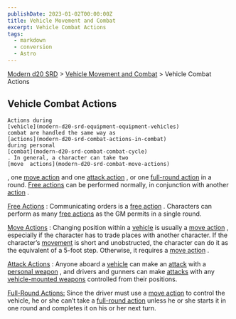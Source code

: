 ```yaml
---
publishDate: 2023-01-02T00:00:00Z
title: Vehicle Movement and Combat
excerpt: Vehicle Combat Actions
tags:
  - markdown
  - conversion
  - Astro
---
```


[Modern d20 SRD](/#modernD20) > [Vehicle Movement and Combat](modern-d20-srd-vehicle-movement-and-combat-index) > Vehicle Combat Actions

## Vehicle Combat Actions




    Actions during
    [vehicle](modern-d20-srd-equipment-equipment-vehicles)
    combat are handled the same way as
    [actions](modern-d20-srd-combat-actions-in-combat)
    during personal
    [combat](modern-d20-srd-combat-combat-cycle)
    . In general, a character can take two
    [move  actions](modern-d20-srd-combat-move-actions)
, one
[move action](modern-d20-srd-combat-move-actions)
and one
[attack action](modern-d20-srd-combat-attack-actions)
, or one
[full-round action](modern-d20-srd-combat-full-round-actions)
in a round.
[Free actions](modern-d20-srd-combat-action-types)
can be performed normally, in conjunction with another
[action](modern-d20-srd-combat-action-types)
.

[Free Actions](modern-d20-srd-combat-action-types)
: Communicating orders is a
[free action](modern-d20-srd-combat-action-types)
. Characters can perform as many
[free actions](modern-d20-srd-combat-action-types)
as the GM permits in a single round.

[Move Actions](modern-d20-srd-combat-move-actions)
: Changing position within a
[vehicle](modern-d20-srd-equipment-equipment-vehicles)
is usually a
[move action](modern-d20-srd-combat-move-actions)
, especially if the character has to trade places with another character. If the character’s
[movement](modern-d20-srd-combat-movement-and-position)
is short and unobstructed, the character can do it as the equivalent of a 5-foot step. Otherwise, it requires a
[move action](modern-d20-srd-combat-move-actions)
.

[Attack Actions](modern-d20-srd-combat-attack-actions)
: Anyone aboard a
[vehicle](modern-d20-srd-equipment-equipment-vehicles)
can make an
[attack](modern-d20-srd-combat-attack-roll)
with a
[personal weapon](modern-d20-srd-equipment-equipment-weapons)
, and drivers and gunners can make
[attacks](modern-d20-srd-combat-attack-roll)
with any
[vehicle-mounted weapons](modern-d20-srd-equipment-military-vehicles)
controlled from their positions.

[Full-Round Actions:](modern-d20-srd-combat-full-round-actions)
Since the driver must use a
[move action](modern-d20-srd-combat-move-actions)
to control the vehicle, he or she can’t take a
[full-round action](modern-d20-srd-combat-full-round-actions)
unless he or she starts it in one round and completes it on his
or her next turn.

